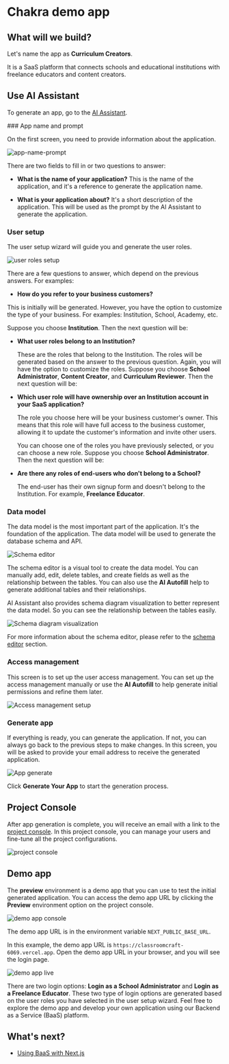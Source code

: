 
# Chakra demo app


## What will we build?

Let's name the app as **Curriculum Creators**. 

It is a SaaS platform that connects schools and educational institutions with freelance educators and content creators.

## Use AI Assistant

To generate an app, go to the [AI Assistant](https://app.roq.dev/).

<Steps>
### App name and prompt

On the first screen, you need to provide information about the application.

![app-name-prompt](/screenshots/01-app-name-and-prompt.png)

There are two fields to fill in or two questions to answer: 

- **What is the name of your application?**
  This is the name of the application, and it's a reference to generate the application name.

- **What is your application about?**
  It's a short description of the application. This will be used as the prompt by the AI Assistant to generate the application.

### User setup

The user setup wizard will guide you and generate the user roles.

![user roles setup](/screenshots/02-user-roles-setup.png)

There are a few questions to answer, which depend on the previous answers. For examples:

- **How do you refer to your business customers?**
    
 This is initially will be generated. However, you have the option to customize the type of your business. For examples: Institution, School, Academy, etc. 

Suppose you choose **Institution**. Then the next question will be:
    
- **What user roles belong to an Institution?**

    These are the roles that belong to the Institution. The roles will be generated based on the answer to the previous question. Again, you will have the option to customize the roles. Suppose you choose **School Administrator**, **Content Creator**, and **Curriculum Reviewer**. Then the next question will be:

- **Which user role will have ownership over an Institution account in your SaaS application?**

    The role you choose here will be your business customer's owner. This means that this role will have full access to the business customer, allowing it to update the customer's information and invite other users.

    You can choose one of the roles you have previously selected, or you can choose a new role. Suppose you choose **School Administrator**. Then the next question will be:

- **Are there any roles of end-users who don't belong to a School?**

    The end-user has their own signup form and doesn't belong to the Institution. For example, **Freelance Educator**.

### Data model

The data model is the most important part of the application. It's the foundation of the application. The data model will be used to generate the database schema and API.

![Schema editor](/screenshots/03-schema-editor-ai-autofill.png)

The schema editor is a visual tool to create the data model. You can manually add, edit, delete tables, and create fields as well as the relationship between the tables. You can also use the **AI Autofill** help to generate additional tables and their relationships. 

AI Assistant also provides schema diagram visualization to better represent the data model. So you can see the relationship between the tables easily.

![Schema diagram visualization](/screenshots/04-schema-visualization.png)

For more information about the schema editor, please refer to the [schema editor](/schema-editor) section.

### Access management

This screen is to set up the user access management. You can set up the access management manually or use the **AI Autofill** to help generate initial permissions and refine them later.

![Access management setup](/screenshots/05-access-management-setup.png)

### Generate app

If everything is ready, you can generate the application. If not, you can always go back to the previous steps to make changes. In this screen, you will be asked to provide your email address to receive the generated application.

![App generate](/screenshots/06-generate-app-email.png)

Click **Generate Your App** to start the generation process.
</Steps>

## Project Console

After app generation is complete, you will receive an email with a link to the [project console](https://console.roq.tech). In this project console, you can manage your users and fine-tune all the project configurations.

![project console](/screenshots/07-project-console.png)


## Demo app

The **preview** environment is a demo app that you can use to test the initial generated application. You can access the demo app URL by clicking the **Preview** environment option on the project console.

![demo app console](/screenshots/08-demo-app-console-url.png)

The demo app URL is in the environment variable `NEXT_PUBLIC_BASE_URL`. 

In this example, the demo app URL is `https://classroomcraft-6069.vercel.app`. Open the demo app URL in your browser, and you will see the login page.

![demo app live](/screenshots/09-demo-app-live.png)

There are two login options: **Login as a School Administrator** and **Login as a Freelance Educator**. These two type of login options are generated based on the user roles you have selected in the user setup wizard. Feel free to explore the demo app and develop your own application using our Backend as a Service (BaaS) platform.

## What's next?

- [Using BaaS with Next.js](/next-js#create-a-nextjs-application)
